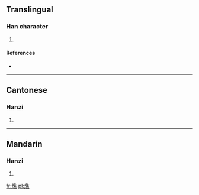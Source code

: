 ==Translingual==

===Han character===
{{Han char|rn=86|rad=火|as=14|sn=18|four=9881<sub>7</sub>|canj=火尸戈廿 (FSIT)}}

# {{defn|Han|sort=火14}}

====References====
* {{Han ref|kx=0686.040|dkj=19523|dj=1098.240|hdz=32242.200|uh=7201|ud=29185|bh=EFF9|bd=61433}}

----

==Cantonese==

===Hanzi===
{{yue-hanzi|jyut=|y=laam4}}

# {{defn|lang=yue|sort=火14}}

----

==Mandarin==

===Hanzi===
{{cmn-hanzi|pin=[[làn]] ([[lan4]])|wg=lan<sup>4</sup>}}

# {{defn|lang=cmn|sort=火14}}

[[fr:爁]]
[[pl:爁]]